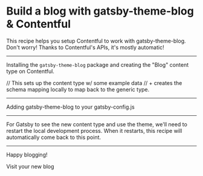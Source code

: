 # Build a blog with gatsby-theme-blog & Contentful

This recipe helps you setup Contentful to work with gatsby-theme-blog. Don't worry!
Thanks to Contentful's APIs, it's mostly automatic!

<Config
  name="contentful/setup-gatsby-theme-blog"
  dependencies="contentful/setup-contentful"
/>

---

Installing the `gatsby-theme-blog` package and creating the "Blog"
content type on Contentful.


// This sets up the content type w/ some example data
// + creates the schema mapping locally to map back to the generic type.
<ProvisionType
  schema={schema}
/>

---

Adding gatsby-theme-blog to your gatsby-config.js


<GatsbyPlugin
  name="gatsby-theme-blog"
/>

---

For Gatsby to see the new content type and use the theme, we'll need to restart
the local development process. When it restarts, this recipe will automatically
come back to this point.

<RestartGatsbyDev />

---

Happy blogging!

<LocalDevLink to="/blog">Visit your new blog</LocalDevLink>
